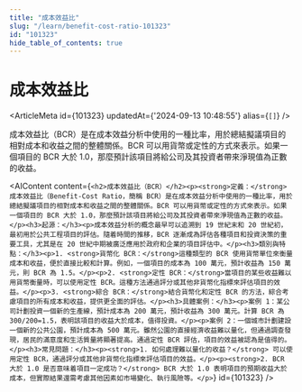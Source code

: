 ```yaml
---
title: "成本效益比"
slug: "/learn/benefit-cost-ratio-101323"
id: "101323"
hide_table_of_contents: true
---
```



# 成本效益比

<ArticleMeta id={101323} updatedAt={'2024-09-13 10:48:55'} alias={`[]`} />
<div className='border-solid border-b border-t-0 my-4 border-[var(--ifm-color-gray-300)]' />

成本效益比（BCR）是在成本效益分析中使用的一種比率，用於總結擬議項目的相對成本和收益之間的整體關係。BCR 可以用貨幣或定性的方式來表示。如果一個項目的 BCR 大於 1.0，那麼預計該項目將給公司及其投資者帶來淨現值為正數的收益。

<AIContent content={`<h2>成本效益比（BCR）</h2><p><strong>定義：</strong>成本效益比（Benefit-Cost Ratio，簡稱 BCR）是在成本效益分析中使用的一種比率，用於總結擬議項目的相對成本和收益之間的整體關係。BCR 可以用貨幣或定性的方式來表示。如果一個項目的 BCR 大於 1.0，那麼預計該項目將給公司及其投資者帶來淨現值為正數的收益。</p><h3>起源：</h3><p>成本效益分析的概念最早可以追溯到 19 世紀末和 20 世紀初，最初用於公共工程項目的評估。隨着時間的推移，BCR 逐漸成為評估各種項目和投資決策的重要工具，尤其是在 20 世紀中期被廣泛應用於政府和企業的項目評估中。</p><h3>類別與特點：</h3><p>1. <strong>貨幣化 BCR：</strong>這種類型的 BCR 使用貨幣單位來衡量成本和收益，便於直接比較和計算。例如，一個項目的成本為 100 萬元，預計收益為 150 萬元，則 BCR 為 1.5。</p><p>2. <strong>定性 BCR：</strong>當項目的某些收益難以用貨幣衡量時，可以使用定性 BCR。這種方法通過評分或其他非貨幣化指標來評估項目的效益。</p><p>3. <strong>綜合 BCR：</strong>結合貨幣化和定性 BCR 的方法，綜合考慮項目的所有成本和收益，提供更全面的評估。</p><h3>具體案例：</h3><p>案例 1：某公司計劃投資一個新的生產線，預計成本為 200 萬元，預計收益為 300 萬元。計算 BCR 為 300/200=1.5，表明該項目的收益大於成本，值得投資。</p><p>案例 2：一個城市計劃建設一個新的公共公園，預計成本為 500 萬元。雖然公園的直接經濟收益難以量化，但通過調查發現，居民的滿意度和生活質量將顯著提高。通過定性 BCR 評估，項目的效益被認為是值得的。</p><h3>常見問題：</h3><p><strong>1. 如何處理難以量化的收益？</strong> 可以使用定性 BCR，通過評分或其他非貨幣化指標來評估項目的效益。</p><p><strong>2. BCR 大於 1.0 是否意味着項目一定成功？</strong> BCR 大於 1.0 表明項目的預期收益大於成本，但實際結果還需考慮其他因素如市場變化、執行風險等。</p>`} id={101323} />
